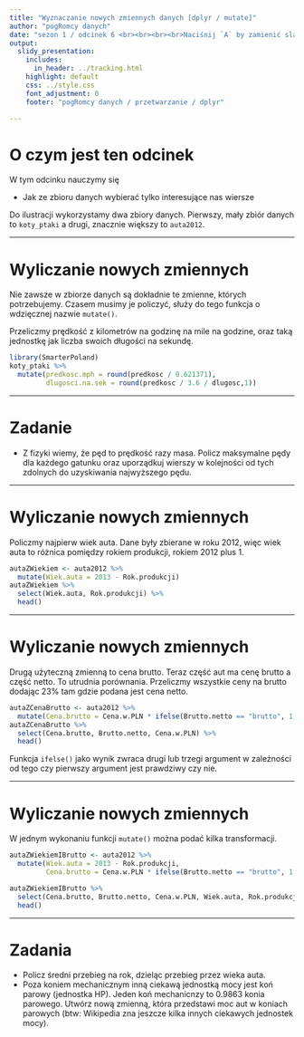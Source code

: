 ```yaml
---
title: "Wyznaczanie nowych zmiennych danych [dplyr / mutate]"
author: "pogRomcy danych"
date: "sezon 1 / odcinek 6 <br><br><br><br>Naciśnij `A` by zamienić slajdy na ciągły tekst. <br> Naciśnij `T` by wyświetlić spis treści."
output:
  slidy_presentation:
    includes:
      in_header: ../tracking.html
    highlight: default
    css: ../style.css
    font_adjustment: 0
    footer: "pogRomcy danych / przetwarzanie / dplyr"

---
```


# O czym jest ten odcinek

W tym odcinku nauczymy się

- Jak ze zbioru danych wybierać tylko interesujące nas wiersze

Do ilustracji wykorzystamy dwa zbiory danych. Pierwszy, mały zbiór danych to `koty_ptaki` a drugi, znacznie większy to `auta2012`.

---

# Wyliczanie nowych zmiennych
Nie zawsze w zbiorze danych są dokładnie te zmienne, których potrzebujemy.
Czasem musimy je policzyć, służy do tego funkcja o wdzięcznej nazwie `mutate()`.

Przeliczmy prędkość z kilometrów na godzinę na mile na godzine, oraz taką jednostkę jak liczba swoich długości na sekundę.

```r
library(SmarterPoland)
koty_ptaki %>%
  mutate(predkosc.mph = round(predkosc / 0.621371),
         dlugosci.na.sek = round(predkosc / 3.6 / dlugosc,1))
```

---

# Zadanie

* Z fizyki wiemy, że pęd to prędkość razy masa. Policz maksymalne pędy dla każdego gatunku oraz uporządkuj wierszy w kolejności od tych zdolnych do uzyskiwania najwyższego pędu.

---

# Wyliczanie nowych zmiennych

Policzmy najpierw wiek auta. Dane były zbierane w roku 2012, więc wiek auta to różnica pomiędzy rokiem produkcji, rokiem 2012 plus 1.
```r
autaZWiekiem <- auta2012 %>%
  mutate(Wiek.auta = 2013 - Rok.produkcji)
autaZWiekiem %>% 
  select(Wiek.auta, Rok.produkcji) %>%
  head()
```

---

# Wyliczanie nowych zmiennych

Drugą użyteczną zmienną to cena brutto. Teraz część aut ma cenę brutto a część netto. To utrudnia porównania. Przeliczmy wszystkie ceny na brutto dodając 23\% tam gdzie podana jest cena netto.

```r
autaZCenaBrutto <- auta2012 %>%
  mutate(Cena.brutto = Cena.w.PLN * ifelse(Brutto.netto == "brutto", 1, 1.23))
autaZCenaBrutto %>% 
  select(Cena.brutto, Brutto.netto, Cena.w.PLN) %>%
  head()
```

Funkcja `ifelse()` jako wynik zwraca drugi lub trzegi argument w zależności od tego czy pierwszy argument jest prawdziwy czy nie.

---

# Wyliczanie nowych zmiennych

W jednym wykonaniu funkcji `mutate()` można podać kilka transformacji.

```r
autaZWiekiemIBrutto <- auta2012 %>%
  mutate(Wiek.auta = 2013 - Rok.produkcji,
         Cena.brutto = Cena.w.PLN * ifelse(Brutto.netto == "brutto", 1, 1.23))

autaZWiekiemIBrutto %>% 
  select(Cena.brutto, Brutto.netto, Cena.w.PLN, Wiek.auta, Rok.produkcji) %>%
  head()
```

---

# Zadania
* Policz średni przebieg na rok, dzieląc przebieg przez wieka auta.
* Poza koniem mechanicznym inną ciekawą jednostką mocy jest koń parowy (jednostka HP). Jeden koń mechanicnzy to 0.9863 konia parowego. Utwórz nową zmienną, która przedstawi moc aut w koniach parowych (btw: Wikipedia zna jeszcze kilka innych ciekawych jednostek mocy).


